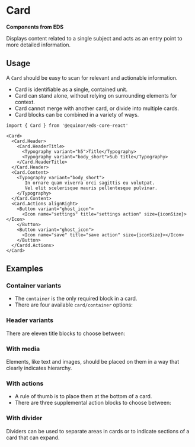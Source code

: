 
<Meta of={ComponentStories} />

# Card

**Components from EDS**

Displays content related to a single subject and acts as an entry point to more detailed information.

<Links
  figmaUrl="https://www.figma.com/file/0bGXR2sCwMVSDNyyzu5BXrO5/UI%E2%80%94User-Interface?node-id=18442%3A38079"
  documentationUrl="https://eds.equinor.com/0b0c666ab/p/9016ba-card/b/75c90f"
  sourceUrl="https://github.com/equinor/design-system/blob/develop/packages/eds-core-react/src/components/Card/Card.tsx"
  npmUrl="https://www.npmjs.com/package/@equinor/eds-core-react"
/>

<Primary />

<Controls />

## Usage

A `Card` should be easy to scan for relevant and actionable information. <br />

<ul>
  <li>Card is identifiable as a single, contained unit.</li>
  <li>
    Card can stand alone, without relying on surrounding elements for context.
  </li>
  <li>Card cannot merge with another card, or divide into multiple cards.</li>
  <li>Card blocks can be combined in a variety of ways.</li>
</ul>

```tsx
import { Card } from '@equinor/eds-core-react'

<Card>
  <Card.Header>
    <Card.HeaderTitle>
      <Typography variant="h5">Title</Typography>
      <Typography variant="body_short">Sub title</Typography>
    </Card.HeaderTitle>
  </Card.Header>
  <Card.Content>
    <Typography variant="body_short">
       In ornare quam viverra orci sagittis eu volutpat.
       Vel elit scelerisque mauris pellentesque pulvinar.
    </Typography>
  </Card.Content>
  <Card.Actions alignRight>
    <Button variant="ghost_icon">
      <Icon name="settings" title="settings action" size={iconSize}></Icon>
    </Button>
    <Button variant="ghost_icon">
      <Icon name="save" title="save action" size={iconSize}></Icon>
    </Button>
  </Cardd.Actions>
</Card>
```

## Examples

### Container variants

<ul>
  <li>
    The <code>container</code> is the only required block in a card.
  </li>
  <li>
    There are four available <code>card/container</code> options:
  </li>
</ul>

<Canvas of={ComponentStories.TypeOfCards} />

### Header variants

There are eleven title blocks to choose between:

<Canvas of={ComponentStories.CardHeaderVariants} />

### With media

Elements, like text and images, should be placed on them in a way that clearly indicates hierarchy.

<Canvas of={ComponentStories.WithMedia} />

### With actions

<ul>
  <li>A rule of thumb is to place them at the bottom of a card.</li>
  <li>There are three supplemental action blocks to choose between:</li>
</ul>

<Canvas of={ComponentStories.WithActions} />

### With divider

Dividers can be used to separate areas in cards or to indicate sections of a card that can expand.

<Canvas of={ComponentStories.WithDivider} />
